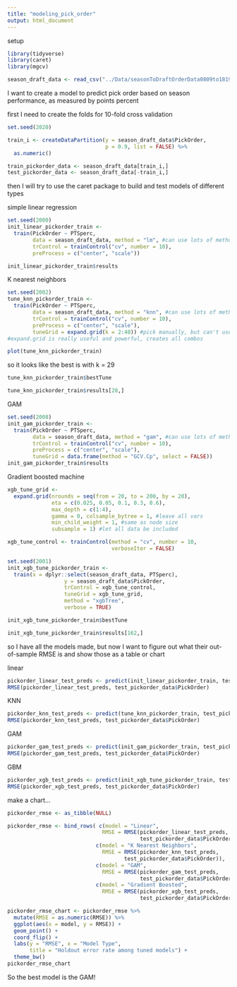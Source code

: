 ```yaml
---
title: "modeling_pick_order"
output: html_document
---
```


setup
```r
library(tidyverse)
library(caret)
library(mgcv)

season_draft_data <- read_csv("../Data/seasonToDraftOrderData0809to1819.csv")

```


I want to create a model to predict pick order based on season performance, as measured by points percent

first I need to create the folds for 10-fold cross validation
```r
set.seed(2020)

train_i <- createDataPartition(y = season_draft_data$PickOrder,
                               p = 0.9, list = FALSE) %>%
  as.numeric()

train_pickorder_data <- season_draft_data[train_i,]
test_pickorder_data <- season_draft_data[-train_i,]

```
then I will try to use the caret package to build and test models of different types

simple linear regression
```r
set.seed(2000)
init_linear_pickorder_train <-
  train(PickOrder ~ PTSperc,
        data = season_draft_data, method = "lm", #can use lots of methods!
        trControl = trainControl("cv", number = 10),
        preProcess = c("center", "scale"))

init_linear_pickorder_train$results
```


K nearest neighbors
```r
set.seed(2002)
tune_knn_pickorder_train <-
  train(PickOrder ~ PTSperc,
        data = season_draft_data, method = "knn", #can use lots of methods!
        trControl = trainControl("cv", number = 10),
        preProcess = c("center", "scale"),
        tuneGrid = expand.grid(k = 2:40)) #pick manually, but can't use tibble
#expand.grid is really useful and powerful, creates all combos

plot(tune_knn_pickorder_train)
```
so it looks like the best is with k = 29
```r
tune_knn_pickorder_train$bestTune
```

```r
tune_knn_pickorder_train$results[28,]
```


GAM
```r
set.seed(2008)
init_gam_pickorder_train <-
  train(PickOrder ~ PTSperc,
        data = season_draft_data, method = "gam", #can use lots of methods!
        trControl = trainControl("cv", number = 10),
        preProcess = c("center", "scale"),
        tuneGrid = data.frame(method = "GCV.Cp", select = FALSE))
init_gam_pickorder_train$results
```

Gradient boosted machine

```r
xgb_tune_grid <- 
  expand.grid(nrounds = seq(from = 20, to = 200, by = 20),
              eta = c(0.025, 0.05, 0.1, 0.3, 0.6),
              max_depth = c(1:4),
              gamma = 0, colsample_bytree = 1, #leave all vars
              min_child_weight = 1, #same as node size
              subsample = 1) #let all data be included

xgb_tune_control <- trainControl(method = "cv", number = 10,
                                 verboseIter = FALSE)

set.seed(2001)
init_xgb_tune_pickorder_train <- 
  train(x = dplyr::select(season_draft_data, PTSperc),
                  y = season_draft_data$PickOrder,
                  trControl = xgb_tune_control,
                  tuneGrid = xgb_tune_grid,
                  method = "xgbTree",
                  verbose = TRUE)
```
```r
init_xgb_tune_pickorder_train$bestTune
```

```r
init_xgb_tune_pickorder_train$results[162,]
```

so I have all the models made, but now I want to figure out what their out-of-sample RMSE is and show those as a table or chart

linear
```r
pickorder_linear_test_preds <- predict(init_linear_pickorder_train, test_pickorder_data)
RMSE(pickorder_linear_test_preds, test_pickorder_data$PickOrder)

```
KNN
```r
pickorder_knn_test_preds <- predict(tune_knn_pickorder_train, test_pickorder_data)
RMSE(pickorder_knn_test_preds, test_pickorder_data$PickOrder)
```
GAM
```r
pickorder_gam_test_preds <- predict(init_gam_pickorder_train, test_pickorder_data)
RMSE(pickorder_gam_test_preds, test_pickorder_data$PickOrder)
```

GBM
```r
pickorder_xgb_test_preds <- predict(init_xgb_tune_pickorder_train, test_pickorder_data)
RMSE(pickorder_xgb_test_preds, test_pickorder_data$PickOrder)
```
make a chart...
```r
pickorder_rmse <- as_tibble(NULL)

pickorder_rmse <- bind_rows( c(model = "Linear", 
                              RMSE = RMSE(pickorder_linear_test_preds,
                                          test_pickorder_data$PickOrder)),
                            c(model = "K Nearest Neighbors", 
                              RMSE = RMSE(pickorder_knn_test_preds,
                                     test_pickorder_data$PickOrder)),
                            c(model = "GAM", 
                              RMSE = RMSE(pickorder_gam_test_preds,
                                          test_pickorder_data$PickOrder)),
                            c(model = "Gradient Boosted", 
                              RMSE = RMSE(pickorder_xgb_test_preds,
                                          test_pickorder_data$PickOrder)))

pickorder_rmse_chart <- pickorder_rmse %>%
  mutate(RMSE = as.numeric(RMSE)) %>%
  ggplot(aes(x = model, y = RMSE)) +
  geom_point() + 
  coord_flip() +
  labs(y = "RMSE", x = "Model Type", 
       title = "Holdout error rate among tuned models") +
  theme_bw()
pickorder_rmse_chart
```
So the best model is the GAM!

